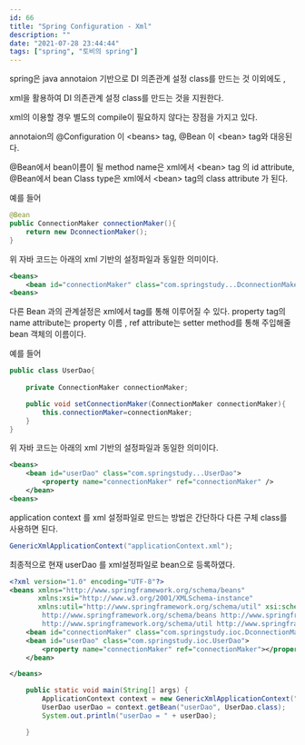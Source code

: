 ```yaml
---
id: 66
title: "Spring Configuration - Xml"
description: ""
date: "2021-07-28 23:44:44"
tags: ["spring", "토비의 spring"]
---
```

spring은 java annotaion 기반으로 DI 의존관계 설정 class를 만드는 것 이외에도 , 

xml을 활용하여 DI 의존관계 설정 class를 만드는 것을 지원한다.

xml의 이용할 경우  별도의 compile이 필요하지 않다는 장점을 가지고 있다.

annotaion의 @Configuration 이 \<beans> tag, @Bean 이 \<bean> tag와 대응된다. 


@Bean에서 bean이름이 될 method name은 xml에서 \<bean> tag 의 id attribute,
@Bean에서 bean Class type은 xml에서 \<bean> tag의 class attribute 가 된다. 

예를 들어 
```java
@Bean 
public ConnectionMaker connectionMaker(){
    return new DconnectionMaker();
}
```
위 자바 코드는 아래의 xml 기반의 설정파일과 동일한 의미이다. 
```xml
<beans>
    <bean id="connectionMaker" class="com.springstudy...DconnectionMaker">
<beans>
```

다른 Bean 과의 관계설정은 xml에서 <property> tag를 통해 이루어질 수 있다. property tag의 name attribute는 property 이름  , ref attribute는 setter method를 통해 주입해줄 bean 객체의 이름이다.

예를 들어 
```java
public class UserDao{
    
    private ConnectionMaker connectionMaker;

    public void setConnectionMaker(ConnectionMaker connectionMaker){
        this.connectionMaker=connectionMaker;
    }
}
```
위 자바 코드는 아래의 xml 기반의 설정파일과 동일한 의미이다. 
```xml
<beans>
    <bean id="userDao" class="com.springstudy...UserDao">
        <property name="connectionMaker" ref="connectionMaker" />
    </bean>
<beans>
```
application context 를 xml 설정파일로 만드는 방법은 간단하다 다른 구체 class를 사용하면 된다.

```java
GenericXmlApplicationContext("applicationContext.xml");
```

최종적으로 현재 userDao 를 xml설정파일로 bean으로 등록하였다.
```xml
<?xml version="1.0" encoding="UTF-8"?>
<beans xmlns="http://www.springframework.org/schema/beans"
       xmlns:xsi="http://www.w3.org/2001/XMLSchema-instance"
       xmlns:util="http://www.springframework.org/schema/util" xsi:schemaLocation="
        http://www.springframework.org/schema/beans http://www.springframework.org/schema/beans/spring-beans.xsd
        http://www.springframework.org/schema/util http://www.springframework.org/schema/util/spring-util.xsd">
    <bean id="connectionMaker" class="com.springstudy.ioc.DconnectionMaker"></bean>
    <bean id="userDao" class="com.springstudy.ioc.UserDao">
        <property name="connectionMaker" ref="connectionMaker"></property>
    </bean>

</beans>
```

```java
    public static void main(String[] args) {
        ApplicationContext context = new GenericXmlApplicationContext("applicationContext.xml");
        UserDao userDao = context.getBean("userDao", UserDao.class);
        System.out.println("userDao = " + userDao);

    }
```
